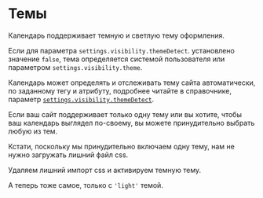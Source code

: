 # Темы

Календарь поддерживает темную и светлую тему оформления.

Если для параметра `settings.visibility.themeDetect`. установлено значение `false`, тема определяется системой пользователя или параметром `settings.visibility.theme`.

Календарь может определять и отслеживать тему сайта автоматически, по заданному тегу и атрибуту, подробнее читайте в справочнике, параметр <a href="/docs/reference/additionally/settings#visibility-themeDetect">`settings.visibility.themeDetect`</a>.

Если ваш сайт поддерживает только одну тему или вы хотите, чтобы ваш календарь выглядел по-своему, вы можете принудительно выбрать любую из тем.

Кстати, поскольку мы принудительно включаем одну тему, нам не нужно загружать лишний файл css.

Удаляем лишний импорт css и активируем темную тему.

<Sandbox example="customization-and-modification-themes-dark" themeDetection={false} />

А теперь тоже самое, только с `'light'` темой.

<Sandbox example="customization-and-modification-themes-light" themeDetection={false} />
